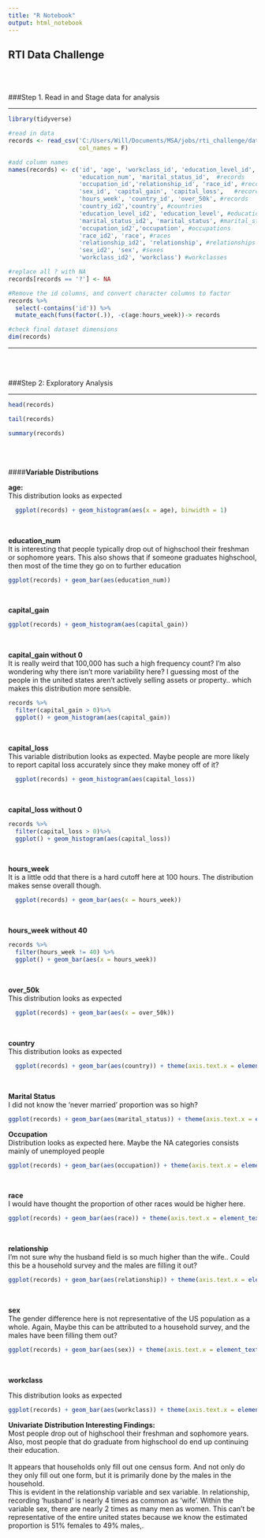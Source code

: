 ```yaml
---
title: "R Notebook"
output: html_notebook
---
```


## RTI Data Challenge
<br>
<br>

###Step 1. Read in and Stage data for analysis

***

```r
library(tidyverse)

#read in data
records <- read_csv('C:/Users/Will/Documents/MSA/jobs/rti_challenge/data-scientist-exercise01/flat_records.csv',
                    col_names = F)

#add column names
names(records) <- c('id', 'age', 'workclass_id', 'education_level_id', #records
                    'education_num', 'marital_status_id',  #records
                    'occupation_id','relationship_id', 'race_id', #records
                    'sex_id', 'capital_gain', 'capital_loss',   #records
                    'hours_week', 'country_id', 'over_50k', #records
                    'country_id2','country', #countries
                    'education_level_id2', 'education_level', #education_levels
                    'marital_status_id2', 'marital_status', #marital_statuses
                    'occupation_id2','occupation', #occupations
                    'race_id2', 'race', #races
                    'relationship_id2', 'relationship', #relationships
                    'sex_id2', 'sex', #sexes
                    'workclass_id2', 'workclass') #workclasses

#replace all ? with NA
records[records == '?'] <- NA

#Remove the id columns, and convert character columns to factor
records %>% 
  select(-contains('id')) %>% 
  mutate_each(funs(factor(.)), -c(age:hours_week))-> records
```

```r
#check final dataset dimensions
dim(records)
```

***
<br>
<br>

###Step 2: Exploratory Analysis

***

```r
head(records)
```

```r
tail(records)
```

```r
summary(records)
```
<br>
<br>

####**Variable Distributions**
<br>

**age: ** <br>
This distribution looks as expected

```r
  ggplot(records) + geom_histogram(aes(x = age), binwidth = 1)
```
<br>

**education_num** <br>
It is interesting that people typically drop out of highschool their freshman or sophomore years. This also shows that if someone graduates highschool, then most of the time they go on to further education

```r
ggplot(records) + geom_bar(aes(education_num))
```
<br>

**capital_gain** 

```r
ggplot(records) + geom_histogram(aes(capital_gain))
```
<br>

**capital_gain without 0** <br>
It is really weird that 100,000 has such a high frequency count? I'm also wondering why there isn't more variability here? I guessing most of the people in the united states aren't actively selling assets or property.. which makes this distribution more sensible. 
```r
records %>% 
  filter(capital_gain > 0)%>% 
  ggplot() + geom_histogram(aes(capital_gain))
```
<br>

**capital_loss**  <br>
This variable distribution looks as expected. Maybe people are more likely to report capital loss accurately since they make money off of it?
```r
  ggplot(records) + geom_histogram(aes(capital_loss))
```
<br>



**capital_loss without 0**
```r
records %>% 
  filter(capital_loss > 0)%>% 
  ggplot() + geom_histogram(aes(capital_loss))
```
<br>


**hours_week** <br>
It is a little odd that there is a hard cutoff here at 100 hours. The distribution makes sense overall though.
```r
  ggplot(records) + geom_bar(aes(x = hours_week))
```
<br>

**hours_week without 40**
```r
records %>% 
  filter(hours_week != 40) %>% 
  ggplot() + geom_bar(aes(x = hours_week))
```
<br>


**over_50k** <br>
This distribution looks as expected
```r
  ggplot(records) + geom_bar(aes(x = over_50k))
```
<br>



**country** <br>
This distribution looks as expected
```r
  ggplot(records) + geom_bar(aes(country)) + theme(axis.text.x = element_text(angle = 90, hjust = 1))
```
<br>

**Marital Status** <br>
I did not know the 'never married' proportion was so high?
```r
ggplot(records) + geom_bar(aes(marital_status)) + theme(axis.text.x = element_text(angle = 90, hjust = 1))
```

**Occupation** <br>
Distribution looks as expected here. Maybe the NA categories consists mainly of unemployed people
```r
ggplot(records) + geom_bar(aes(occupation)) + theme(axis.text.x = element_text(angle = 90, hjust = 1))
```
<br>




**race** <br> 
I would have thought the proportion of other races would be higher here.
```r
ggplot(records) + geom_bar(aes(race)) + theme(axis.text.x = element_text(angle = 90, hjust = 1))
```
<br>


**relationship** <br>
I'm not sure why the husband field is so much higher than the wife.. Could this be a household survey and the males are filling it out?
```r
ggplot(records) + geom_bar(aes(relationship)) + theme(axis.text.x = element_text(angle = 90, hjust = 1))
```
<br>

**sex** <br>
The gender difference here is not representative of the US population as a whole. Again, Maybe this can be attributed to a household survey, and the males have been filling them out?
```r
ggplot(records) + geom_bar(aes(sex)) + theme(axis.text.x = element_text(angle = 90, hjust = 1))
```
<br>


**workclass** <br>
  
This distribution looks as expected 
```r
ggplot(records) + geom_bar(aes(workclass)) + theme(axis.text.x = element_text(angle = 90, hjust = 1))
```


**Univariate Distribution Interesting Findings:** <br>
Most people drop out of highschool their freshman and sophomore years. Also, most people that do graduate from highschool do end up continuing their education. <br>
<br>
It appears that households only fill out one census form. And not only do they only fill out one form, but it is primarily done by the males in the household. <br>
This is evident in the relationship variable and sex variable. In relationship, recording 'husband' is nearly 4 times as common as 'wife'. Within the variable sex, there are nearly 2 times as many men as women. This can't be representative of the entire united states because we know the estimated proportion is 51% females to 49% males,.









